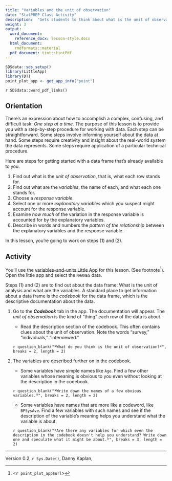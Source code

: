 ```yaml
---
title: "Variables and the unit of observation"
date: "StatPREP Class Activity"
description:  "Gets students to think about what is the unit of observation in each data set and how to look up the meaning of each variable."
weight: 3
output:
  word_document:
    reference_docx: lesson-style.docx
  html_document:
    rmdformats::material
  pdf_document: tint::tintPdf
---
```


```r
SDSdata::sds_setup()
library(LittleApp)
library(DT)
point_plot_app <- get_app_info("point")
```

`r SDSdata::word_pdf_links()`

## Orientation 

There's an expression about how to accomplish a complex, confusing, and difficult task: *One step at a time.* The purpose of this lesson is to provide you with a step-by-step procedure for working  with data. Each step can be straightforward. Some steps involve informing yourself about the data at hand.  Some steps require creativity and insight about the real-world system the data represents. Some steps require application of a particular technical procedure.

Here are steps for getting started with a data frame that's already available to you.

1. Find out what is the *unit of observation*, that is, what each row stands for.
2. Find out what are the *variables*, the name of each, and what each one stands for.
3. Choose a *response variable*.
4. Select one or more *explanatory variables* which you suspect might account for the response variable.
5. Examine *how much* of the variation in the response variable is accounted for by the explanatory variables.
6. Describe in words and numbers the *pattern of the relationship* between the explanatory variables and the response variable. 

In this lesson, you're going to work on steps (1) and (2).


## Activity

You'll use the  [variables-and-units  Little App](`r point_plot_app$url`) for this lesson. (See footnote^[<`r point_plot_app$url`>]). Open the  little app and select the `NHANES` data.


Steps (1)  and (2) are to find  out about the data frame: What is the unit of analysis  and what are the variables. A standard  place to get  information about a data frame is the *codebook* for the data frame, which is the descriptive documentation about the data.

1. Go to the ***Codebook*** tab in the app. The documentation will appear. 
The *unit of observation* is the kind of "thing" each row of the data is about. 

     * Read the description section of the codebook. This often contains clues about  the unit of observation. Note the  words "survey," "individuals," "interviewed." 

    `r question_blank("*What do you think is the unit of observation?*", breaks = 2, length = 2)` <!-- an individual person -->

2. The variables are described further on in the codebook.

    * Some variables have simple names like `Age`. Find a few other variables whose meaning is obvious to you even without looking at the description in the codebook.
    
    `r question_blank("*Write down the names of a few obvious variables.*", breaks = 2, length = 2)`
    
    *  Some variables have names that are more like a codeword, like `BPSysAve`. Find a few variables with such names and see if the description  of the variable's meaning helps you understand what the variable is about.
    
    `r question_blank("*Are there any variables for which even the description in the codebook doesn't help you understand? Write down one and speculate what it might be about.*", breaks = 3, length = 2)`



----------------------

Version 0.2, `r Sys.Date()`, Danny Kaplan, 